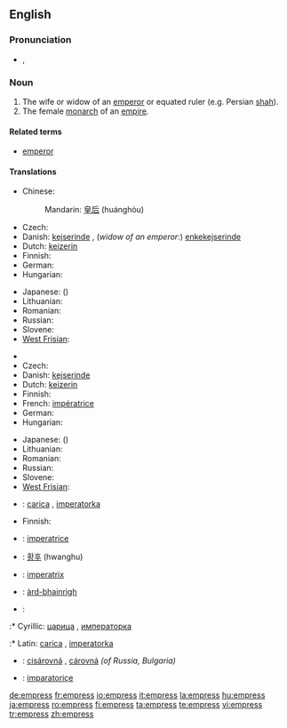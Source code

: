 ==English==
{{wikipedia|Emperor}}

===Pronunciation===
* {{IPA|/ˈɛmpɹəs/}}, {{SAMPA|/"Empr\@s/}}

===Noun===
{{en-noun|es}}

# The wife or widow of an [[emperor]] or equated ruler (e.g. Persian [[shah]]).
# The female [[monarch]] of an [[empire]].

====Related terms====
* [[emperor]]

====Translations====
{{trans-top|wife or widow of an emperor}}
* Chinese:
*: Mandarin: [[皇后]] (huánghòu)
* Czech: {{t-|cs|císařovna|f}}
* Danish: [[kejserinde]] {{c}}, (''widow of an emperor'':) [[enkekejserinde]] {{c}}
* Dutch: [[keizerin]] {{f}}
* Finnish: {{t+|fi|keisarinna}}
* German: {{t+|de|Kaiserin|f}}
* Hungarian: {{t-|hu|császárné}}
{{trans-mid}}
* Japanese: {{t+|ja|皇后|tr=kōgō|sc=Jpan}} ({{Jpan|[[こうごう]]}})
* Lithuanian: {{t|lt|imperatorienė|f|xs=Lithuanian}}
* Romanian: {{t+|ro|împărăteasă|f}}
* Russian: {{t|ru|императрица|f|tr=imp'eratríca|sc=Cyrl}}
* Slovene: {{t+|sl|cesarica|f}}
* [[West Frisian]]: {{t|fy|keizerinne|c|xs=West Frisian}}
{{trans-bottom}}

{{trans-top|female monarch of an empire}}
* {{trreq|Chinese}}
* Czech: {{t-|cs|císařovna|f}}
* Danish: [[kejserinde]] {{c}}
* Dutch: [[keizerin]] {{f}}
* Finnish: {{t+|fi|keisarinna}}
* French: [[impératrice]] {{f}}
* German: {{t+|de|Kaiserin|f}}
* Hungarian: {{t+|hu|császárnő}}
{{trans-mid}}
* Japanese: {{t+|ja|女帝|tr=jotei|sc=Jpan}} ({{Jpan|[[じょてい]]}})
* Lithuanian: {{t|lt|imperatorė|f|xs=Lithuanian}}
* Romanian: {{t+|ro|împărăteasă|f}}
* Russian: {{t|ru|императрица|f|tr=imp'eratríca|sc=Cyrl}}
* Slovene: {{t+|sl|cesarica|f}}
* [[West Frisian]]: {{t|fy|keizerinne|c|xs=West Frisian}}
{{trans-bottom}}

{{checktrans-top}}
* {{ttbc|Bosnian}}: [[carica]] {{f}}, [[imperatorka]] {{f}}
* Finnish: {{t-|fi|šaahitar}}
* {{ttbc|Italian}}: [[imperatrice]] {{f}}
* {{ttbc|Korean}}: [[황후]] (hwanghu)
* {{ttbc|Latin}}: [[imperatrix]]
{{trans-mid}}
* {{ttbc|Scottish Gaelic}}: [[àrd-bhainrìgh]] {{f}}
* {{ttbc|Serbian}}:
:* Cyrillic: [[царица]] {{f}}, [[императорка]] {{f}}
:* Latin: [[carica]] {{f}}, [[imperatorka]] {{f}}
* {{ttbc|Slovak}}: [[cisárovná]] {{f}}, [[cárovná]] {{f}} ''(of Russia, Bulgaria)''
* {{ttbc|Turkish}}: [[imparatoriçe]]
{{trans-bottom}}

[[de:empress]]
[[fr:empress]]
[[io:empress]]
[[it:empress]]
[[la:empress]]
[[hu:empress]]
[[ja:empress]]
[[ro:empress]]
[[fi:empress]]
[[ta:empress]]
[[te:empress]]
[[vi:empress]]
[[tr:empress]]
[[zh:empress]]